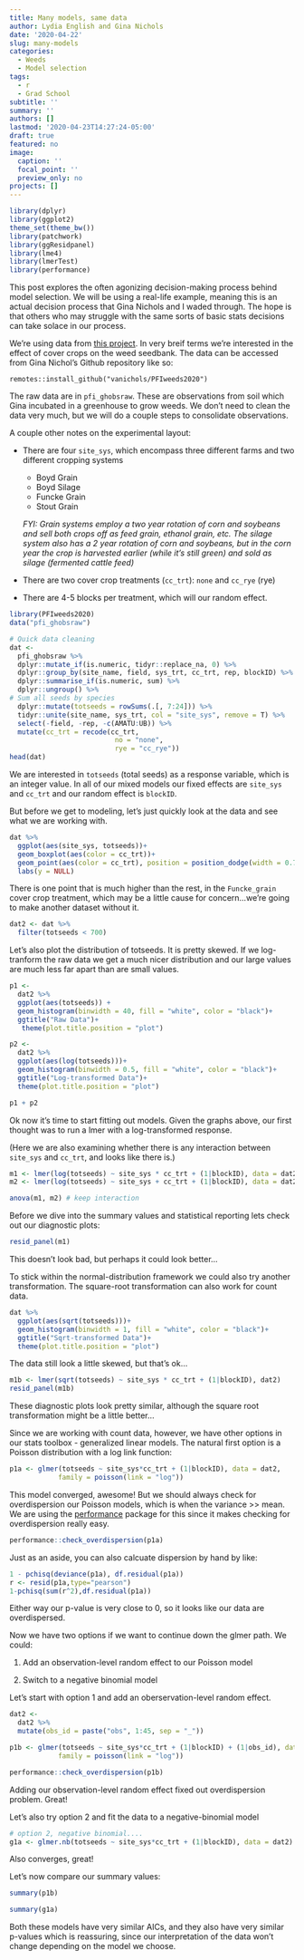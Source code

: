 ```yaml
---
title: Many models, same data
author: Lydia English and Gina Nichols
date: '2020-04-22'
slug: many-models
categories: 
  - Weeds
  - Model selection
tags: 
  - r
  - Grad School
subtitle: ''
summary: ''
authors: []
lastmod: '2020-04-23T14:27:24-05:00'
draft: true
featured: no
image:
  caption: ''
  focal_point: ''
  preview_only: no
projects: []
---
```


```r
library(dplyr)
library(ggplot2)
theme_set(theme_bw())
library(patchwork)
library(ggResidpanel)
library(lme4)
library(lmerTest)
library(performance)
```

This post explores the often agonizing decision-making process behind model selection. We will be using a real-life example, meaning this is an actual decision process that Gina Nichols and I waded through. The hope is that others who may struggle with the same sorts of basic stats decisions can take solace in our process.   

We're using data from [this project](/project/pfiweeds/). In very breif terms we're interested in the effect of cover crops on the weed seedbank. The data can be accessed from Gina Nichol's Github repository like so:

`remotes::install_github("vanichols/PFIweeds2020")`

The raw data are in `pfi_ghobsraw`. These are observations from soil which Gina incubated in a greenhouse to grow weeds. We don't need to clean the data very much, but we will do a couple steps to consolidate observations. 

A couple other notes on the experimental layout:

* There are four `site_sys`, which encompass three different farms and two different cropping systems
  + Boyd Grain
  + Boyd Silage
  + Funcke Grain
  + Stout Grain
  
  _FYI: Grain systems employ a two year rotation of corn and soybeans and sell both crops off as feed grain, ethanol grain, etc. The silage system also has a 2 year rotation of corn and soybeans, but in the corn year the crop is harvested earlier (while it's still green) and sold as silage (fermented cattle feed)_
  
* There are two cover crop treatments (`cc_trt`): `none` and `cc_rye` (rye)
* There are 4-5 blocks per treatment, which will our random effect. 

```r
library(PFIweeds2020)
data("pfi_ghobsraw")

# Quick data cleaning
dat <- 
  pfi_ghobsraw %>% 
  dplyr::mutate_if(is.numeric, tidyr::replace_na, 0) %>%
  dplyr::group_by(site_name, field, sys_trt, cc_trt, rep, blockID) %>%
  dplyr::summarise_if(is.numeric, sum) %>%
  dplyr::ungroup() %>%
# Sum all seeds by species  
  dplyr::mutate(totseeds = rowSums(.[, 7:24])) %>%
  tidyr::unite(site_name, sys_trt, col = "site_sys", remove = T) %>% 
  select(-field, -rep, -c(AMATU:UB)) %>%
  mutate(cc_trt = recode(cc_trt,         
                          no = "none",
                          rye = "cc_rye"))
head(dat)
```

We are interested in `totseeds` (total seeds) as a response variable, which is an integer value. In all of our mixed models our fixed effects are `site_sys` and `cc_trt` and our random effect is `blockID`.

But before we get to modeling, let's just quickly look at the data and see what we are working with. 

```r
dat %>%
  ggplot(aes(site_sys, totseeds))+
  geom_boxplot(aes(color = cc_trt))+
  geom_point(aes(color = cc_trt), position = position_dodge(width = 0.75))+
  labs(y = NULL)

```
There is one point that is much higher than the rest, in the `Funcke_grain` cover crop treatment, which may be a little cause for concern...we're going to make another dataset without it. 

```r
dat2 <- dat %>%
  filter(totseeds < 700)

```
Let's also plot the distribution of totseeds. It is pretty skewed. If we log-tranform the raw data we get a much nicer distribution and our large values are much less far apart than are small values. 

```r
p1 <- 
  dat2 %>%
  ggplot(aes(totseeds)) +
  geom_histogram(binwidth = 40, fill = "white", color = "black")+
  ggtitle("Raw Data")+
   theme(plot.title.position = "plot")

p2 <- 
  dat2 %>%
  ggplot(aes(log(totseeds)))+
  geom_histogram(binwidth = 0.5, fill = "white", color = "black")+
  ggtitle("Log-transformed Data")+
  theme(plot.title.position = "plot")

p1 + p2

```

Ok now it's time to start fitting out models. Given the graphs above, our first thought was to run a lmer with a log-transformed response.

(Here we are also examining whether there is any interaction between `site_sys` and `cc_trt`, and looks like there is.) 

```r

m1 <- lmer(log(totseeds) ~ site_sys * cc_trt + (1|blockID), data = dat2)
m2 <- lmer(log(totseeds) ~ site_sys + cc_trt + (1|blockID), data = dat2)

anova(m1, m2) # keep interaction
```

Before we dive into the summary values and statistical reporting lets check out our diagnostic plots:

```r
resid_panel(m1)
```

This doesn't look bad, but perhaps it could look better...

To stick within the normal-distribution framework we could also try another transformation. The square-root transformation can also work for count data. 

```r
dat %>%
  ggplot(aes(sqrt(totseeds)))+
  geom_histogram(binwidth = 1, fill = "white", color = "black")+
  ggtitle("Sqrt-transformed Data")+
  theme(plot.title.position = "plot")
```

The data still look a little skewed, but that's ok...

```r
m1b <- lmer(sqrt(totseeds) ~ site_sys * cc_trt + (1|blockID), dat2)
resid_panel(m1b)
```

These diagnostic plots look pretty similar, although the square root transformation might be a little better...

Since we are working with count data, however, we have other options in our stats toolbox - generalized linear models. The natural first option is a Poisson distribution with a log link function:

```r
p1a <- glmer(totseeds ~ site_sys*cc_trt + (1|blockID), data = dat2, 
            family = poisson(link = "log"))
```

This model converged, awesome! But we should always check for overdispersion our Poisson models, which is when the variance >> mean. We are using the [performance](https://easystats.github.io/performance/) package for this since it makes checking for overdispersion really easy. 

```r
performance::check_overdispersion(p1a) 

```


Just as an aside, you can also calcuate dispersion by hand by like:
```r
1 - pchisq(deviance(p1a), df.residual(p1a)) 
r <- resid(p1a,type="pearson")
1-pchisq(sum(r^2),df.residual(p1a))

```
Either way our p-value is very close to 0, so it looks like our data are overdispersed.

Now we have two options if we want to continue down the glmer path. We could:

1. Add an observation-level random effect to our Poisson model

2. Switch to a negative binomial model

Let's start with option 1 and add an oberservation-level random effect. 

```r
dat2 <- 
  dat2 %>%
  mutate(obs_id = paste("obs", 1:45, sep = "_"))

p1b <- glmer(totseeds ~ site_sys*cc_trt + (1|blockID) + (1|obs_id), data = dat2, 
            family = poisson(link = "log"))

performance::check_overdispersion(p1b)

```

Adding our observation-level random effect fixed out overdispersion problem. Great! 

Let's also try option 2 and fit the data to a negative-binomial model

```r
# option 2, negative binomial....
g1a <- glmer.nb(totseeds ~ site_sys*cc_trt + (1|blockID), data = dat2)

```

Also converges, great! 

Let's now compare our summary values:

```r
summary(p1b)
```

```r
summary(g1a)
```

Both these models have very similar AICs, and they also have very similar p-values which is reassuring, since our interpretation of the data won't change depending on the model we choose. 

